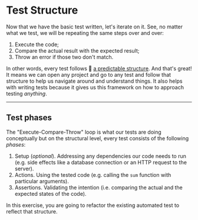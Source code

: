 # Test Structure

<EpicVideo url="https://www.epicweb.dev/workshops/testing-fundamentals/test-structure/structure-your-tests" />

Now that we have the basic test written, let's iterate on it. See, no matter what we test, we will be repeating the same steps over and over:

1. Execute the code;
1. Compare the actual result with the expected result;
1. Throw an error if those two don't match.

In other words, every test follows 📜 [a predictable structure](https://www.epicweb.dev/anatomy-of-a-test). And that's great! It means we can open any project and go to any test and follow that structure to help us navigate around and understand things. It also helps with writing tests because it gives us this framework on how to approach testing _anything_.

---

## Test phases

The "Execute-Compare-Throw" loop is what our tests are doing conceptually but on the structural level, every test consists of the following _phases_:

1. Setup (_optional_). Addressing any dependencies our code needs to run (e.g. side effects like a database connection or an HTTP request to the server).
1. Actions. Using the tested code (e.g. calling the `sum` function with particular arguments).
1. Assertions. Validating the intention (i.e. comparing the actual and the expected states of the code).

In this exercise, you are going to refactor the existing automated test to reflect that structure.
